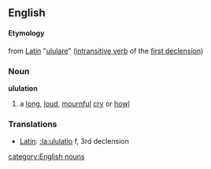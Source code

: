 ==English==
==== Etymology ====
from [[Latin]] "[[:la:ululare|ululare]]" ([[intransitive verb]] of the  [[first declension]])
===Noun===
'''ululation'''
#a [[long]], [[loud]], [[mournful]] [[cry]] or [[howl]]
===Translations===
*[[Latin]]: [[:la:ululatio]] f, 3rd declension

[[category:English nouns]]